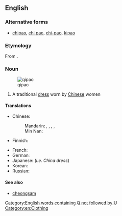 ==English==
{{wikipedia}}

===Alternative forms===
* [[chipao]], [[chi pao]], [[chi-pao]], [[kipao]]

===Etymology===
From {{etyl|cmn}} {{term|旗袍|sc=Hani|tr=qípáo|lang=cmn}}.

===Noun===
{{en-noun}}
[[Image:Qipao1.jpg|thumb|qipao]]

# A traditional [[dress]] worn by [[Chinese]] women

====Translations====
{{trans-top|a traditional dress worn by Chinese women}}
* Chinese:
*: Mandarin: {{t-|cmn|旗袍|tr=qípáo|sc=Hani}},  {{t-|cmn|旗袍兒|sc=Hani}},  {{t-|cmn|旗袍儿|tr=qípáor|sc=Hani}}, {{t-|cmn|長衫|sc=Hani}}, {{t-|cmn|长衫|tr=chángshān|sc=Hani}}
*: Min Nan: {{t-|nan|旗袍|tr=kî-phâu|sc=Hans}}
* Finnish: {{t-|fi|qipao}}
{{trans-mid}}
* French: {{t-|fr|qipao|f}}
* German: {{t-|de|Qipao|n}}
* Japanese: {{t-|ja|チャイナドレス|tr=chainadoresu}} (''i.e. China dress'')
* Korean: {{t-|ko|치파오|tr=chipao|sc=Hang}}
* Russian: {{t+|ru|ципао|n|tr=cipáo}}
{{trans-bottom}}

====See also====
* [[cheongsam]]

[[Category:English words containing Q not followed by U]]
[[Category:en:Clothing]]